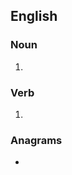 ==English==

===Noun===
{{head|en|noun form}}

# {{plural of|manicure|lang=en}}

===Verb===
{{head|en|verb form}}

# {{en-third-person singular of|manicure}}

===Anagrams===
* {{anagrams|en|a=aceimnrsu|Marinescu|muscarine}}